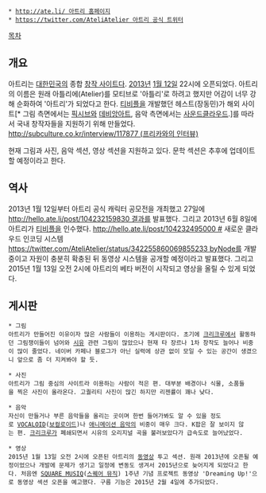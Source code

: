  * [[http://ate.li/ 아트리 홈페이지]]
 * [[https://twitter.com/AteliAtelier 아트리 공식 트위터]]

[[목차]]

== 개요 ==
아트리는 [[대한민국]]의 종합 [[창작 사이트]]다. [[2013년]] [[1월 12일]] 22시에 오픈되었다. 아트리의 이름은 원래 아틀리에(Atelier)를 모티브로 '아틀리'로 하려고 했지만 어감이 너무 강해 순화하여 '아트리'가 되었다고 한다. [[티비플]]을 개발했던 헤스트(장동민)가 해외 사이트[* 그림 측면에서는 [[픽시브]]와 [[데비앙아트]], 음악 측면에서는 [[사운드클라우드]].]를 따라서 국내 창작자들을 지원하기 위해 만들었다. [[http://subculture.co.kr/interview/117877 (프리카와의 인터뷰)]]

현재 그림과 사진, 음악 섹션, 영상 섹션을 지원하고 있다. 문학 섹션은 추후에 업데이트할 예정이라고 한다.

== 역사 ==
2013년 1월 12일부터 아트리 공식 캐릭터 공모전을 개최했고 27일에 [[http://hello.ate.li/post/104232159830 결과]]를 발표했다. 그리고 2013년 6월 8일에 아트리가 [[티비플]]을 인수했다. [[http://hello.ate.li/post/104232495000 #]] 새로운 클라우드 인코딩 시스템  [[https://twitter.com/AteliAtelier/status/342255860069855233 byNode]]를 개발중이고 자원이 충분히 확충된 뒤 동영상 시스템을 공개할 예정이라고 발표했다. 그리고 2015년 1월 13일 오전 2시에 아트리의 베타 버전이 시작되고 영상을 올릴 수 있게 되었다.

== 게시판 ==
 * 그림 
 아트리가 만들어진 이유이자 많은 사람들이 이용하는 게시판이다. 초기에 [[크리크루]]에서 활동하던 그림쟁이들이 넘어와 [[시유(VOCALOID)|시유]] 관련 그림이 많았으나 현재 타 장르나 1차 창작도 늘어나 비중이 많이 줄었다. 네이버 카페나 블로그가 아닌 실력에 상관 없이 모일 수 있는 공간이 생겼으니 앞으로 좀 더 지켜봐야 할 듯.

 * 사진
 아트리가 그림 중심의 사이트라 이용하는 사람이 적은 편. 대부분 배경이나 식물, 소품들을 찍은 사진이 올라온다. 고퀄리티 사진이 많긴 하지만 리젠률이 꽤나 낮다.

 * 음악
 자신이 만들거나 부른 음악들을 올리는 곳이며 한번 들어가봐도 알 수 있을 정도로 [[VOCALOID]]([[보컬로이드]])나 [[애니메이션 음악]]의 비중이 매우 크다. K팝은 잘 보이지 않는 편. [[크리크루]]가 폐쇄되면서 시유의 오리지널 곡을 불러보았다가 급속도로 늘어났었다.

 * 영상
 2015년 1월 13일 오전 2시에 오픈된 아트리의 [[동영상]] 투고 섹션. 원래 2013년에 오픈될 예정이었으나 개발에 문제가 생기고 일정에 변동도 생겨서 2015년으로 늦어지게 되었다고 한다. 처음엔 [[SQUARE MUSIQ]]([[스퀘어 뮤직]]) 1주년 기념 프로젝트 동영상 'Dreaming Up!'으로 동영상 섹션 오픈을 예고했다. 구름 기능은 2015년 2월 4일에 추가되었다.

